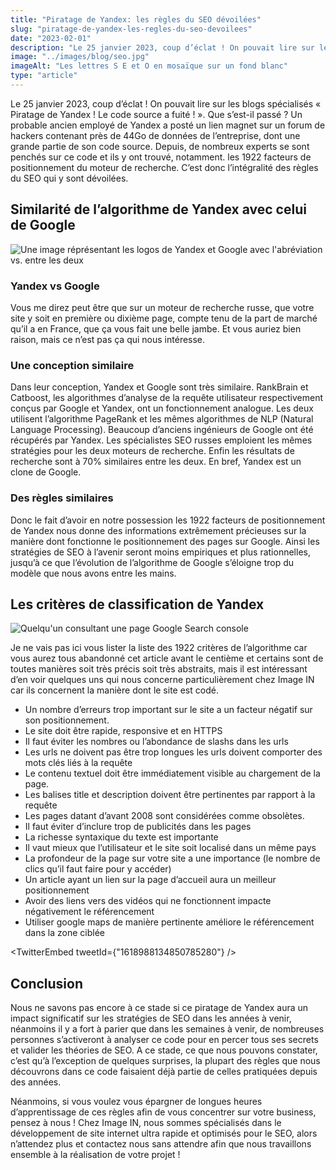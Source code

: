 ```yaml
---
title: "Piratage de Yandex: les règles du SEO dévoilées"
slug: "piratage-de-yandex-les-regles-du-seo-devoilees"
date: "2023-02-01"
description: "Le 25 janvier 2023, coup d’éclat ! On pouvait lire sur les blogs spécialisés « Piratage de Yandex ! Le code source a fuité ! ». Que s’est-il passé ?"
image: "../images/blog/seo.jpg"
imageAlt: "Les lettres S E et O en mosaïque sur un fond blanc"
type: "article"
---
```



Le 25 janvier 2023, coup d’éclat ! On pouvait lire sur les blogs spécialisés « Piratage de Yandex ! Le code source a fuité ! ». Que s’est-il passé ? Un probable ancien employé de Yandex a posté un lien magnet sur un forum de hackers contenant près de 44Go de données de l’entreprise, dont une grande partie de son code source. Depuis, de nombreux experts se sont penchés sur ce code et ils y ont trouvé, notamment. les 1922 facteurs de positionnement du moteur de recherche. C’est donc l’intégralité des règles du SEO qui y sont dévoilées.

## Similarité de l’algorithme de Yandex avec celui de Google

![Une image réprésentant les logos de Yandex et Google avec l'abréviation vs. entre les deux](https://media.licdn.com/dms/image/C5112AQHSQxi7ckviZA/article-cover_image-shrink_600_2000/0/1520220428707?e=2147483647&v=beta&t=f_Z2aJo0o3_MK541G5BvC61R1kCg1bH7T0oirZjPr2s)

### Yandex vs Google

Vous me direz peut être que sur un moteur de recherche russe, que votre site y soit en première ou dixième page, compte tenu de la part de marché qu’il a en France, que ça vous fait une belle jambe. Et vous auriez bien raison, mais ce n’est pas ça qui nous intéresse.

### Une conception similaire

Dans leur conception, Yandex et Google sont très similaire. RankBrain et Catboost, les algorithmes d’analyse de la requête utilisateur respectivement conçus par Google et Yandex, ont un fonctionnement analogue. Les deux utilisent l’algorithme PageRank et les mêmes algorithmes de NLP (Natural Language Processing). Beaucoup d’anciens ingénieurs de Google ont été récupérés par Yandex. Les spécialistes SEO russes emploient les mêmes stratégies pour les deux moteurs de recherche. Enfin les résultats de recherche sont à 70% similaires entre les deux. En bref, Yandex est un clone de Google.

### Des règles similaires

Donc le fait d’avoir en notre possession les 1922 facteurs de positionnement de Yandex nous donne des informations extrêmement précieuses sur la manière dont fonctionne le positionnement des pages sur Google. Ainsi les stratégies de SEO à l’avenir seront moins empiriques et plus rationnelles, jusqu’à ce que l’évolution de l’algorithme de Google s’éloigne trop du modèle que nous avons entre les mains.

## Les critères de classification de Yandex

![Quelqu'un consultant une page Google Search console](https://kinsta.com/fr/wp-content/uploads/sites/4/2019/07/google-search-console.png)

Je ne vais pas ici vous lister la liste des 1922 critères de l’algorithme car vous aurez tous abandonné cet article avant le centième et certains sont de toutes manières soit très précis soit très abstraits, mais il est intéressant d’en voir quelques uns qui nous concerne particulièrement chez Image IN car ils concernent la manière dont le site est codé.

- Un nombre d’erreurs trop important sur le site a un facteur négatif sur son positionnement.
- Le site doit être rapide, responsive et en HTTPS
- Il faut éviter les nombres ou l’abondance de slashs dans les urls
- Les urls ne doivent pas être trop longues
  les urls doivent comporter des mots clés liés à la requête
- Le contenu textuel doit être immédiatement visible au chargement de la page.
- Les balises title et description doivent être pertinentes par rapport à la requête
- Les pages datant d’avant 2008 sont considérées comme obsolètes.
- Il faut éviter d’inclure trop de publicités dans les pages
- La richesse syntaxique du texte est importante
- Il vaut mieux que l’utilisateur et le site soit localisé dans un même pays
- La profondeur de la page sur votre site a une importance (le nombre de clics qu’il faut faire pour y accéder)
- Un article ayant un lien sur la page d’accueil aura un meilleur positionnement
- Avoir des liens vers des vidéos qui ne fonctionnent impacte négativement le référencement
- Utiliser google maps de manière pertinente améliore le référencement dans la zone ciblée

<TwitterEmbed tweetId={"1618988134850785280"} />

## Conclusion

Nous ne savons pas encore à ce stade si ce piratage de Yandex aura un impact significatif sur les stratégies de SEO dans les années à venir, néanmoins il y a fort à parier que dans les semaines à venir, de nombreuses personnes s’activeront à analyser ce code pour en percer tous ses secrets et valider les théories de SEO. A ce stade, ce que nous pouvons constater, c’est qu’à l’exception de quelques surprises, la plupart des règles que nous découvrons dans ce code faisaient déjà partie de celles pratiquées depuis des années.

Néanmoins, si vous voulez vous épargner de longues heures d’apprentissage de ces règles afin de vous concentrer sur votre business, pensez à nous ! Chez Image IN, nous sommes spécialisés dans le développement de site internet ultra rapide et optimisés pour le SEO, alors n’attendez plus et contactez nous sans attendre afin que nous travaillons ensemble à la réalisation de votre projet !
